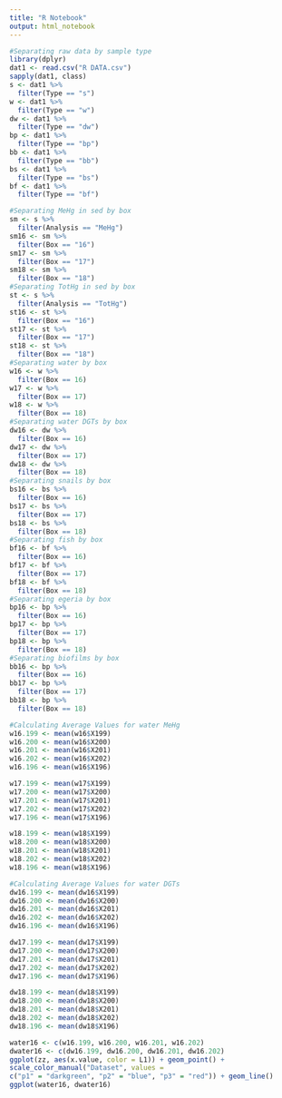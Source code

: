 ```yaml
---
title: "R Notebook"
output: html_notebook
---
```


```r
#Separating raw data by sample type
library(dplyr)
dat1 <- read.csv("R DATA.csv")
sapply(dat1, class)
s <- dat1 %>% 
  filter(Type == "s")
w <- dat1 %>% 
  filter(Type == "w")
dw <- dat1 %>% 
  filter(Type == "dw")
bp <- dat1 %>% 
  filter(Type == "bp")
bb <- dat1 %>% 
  filter(Type == "bb")
bs <- dat1 %>% 
  filter(Type == "bs")
bf <- dat1 %>% 
  filter(Type == "bf")
```
```r
#Separating MeHg in sed by box
sm <- s %>%
  filter(Analysis == "MeHg")
sm16 <- sm %>%
  filter(Box == "16")
sm17 <- sm %>%
  filter(Box == "17")
sm18 <- sm %>%
  filter(Box == "18")
#Separating TotHg in sed by box
st <- s %>%
  filter(Analysis == "TotHg")
st16 <- st %>%
  filter(Box == "16")
st17 <- st %>%
  filter(Box == "17")
st18 <- st %>%
  filter(Box == "18")
#Separating water by box
w16 <- w %>%
  filter(Box == 16)
w17 <- w %>%
  filter(Box == 17)
w18 <- w %>%
  filter(Box == 18)
#Separating water DGTs by box
dw16 <- dw %>%
  filter(Box == 16)
dw17 <- dw %>%
  filter(Box == 17)
dw18 <- dw %>%
  filter(Box == 18)
#Separating snails by box
bs16 <- bs %>%
  filter(Box == 16)
bs17 <- bs %>%
  filter(Box == 17)
bs18 <- bs %>%
  filter(Box == 18)
#Separating fish by box
bf16 <- bf %>%
  filter(Box == 16)
bf17 <- bf %>%
  filter(Box == 17)
bf18 <- bf %>%
  filter(Box == 18)
#Separating egeria by box
bp16 <- bp %>%
  filter(Box == 16)
bp17 <- bp %>%
  filter(Box == 17)
bp18 <- bp %>%
  filter(Box == 18)
#Separating biofilms by box
bb16 <- bp %>%
  filter(Box == 16)
bb17 <- bp %>%
  filter(Box == 17)
bb18 <- bp %>%
  filter(Box == 18)

```
```r
#Calculating Average Values for water MeHg
w16.199 <- mean(w16$X199)
w16.200 <- mean(w16$X200)
w16.201 <- mean(w16$X201)
w16.202 <- mean(w16$X202)
w16.196 <- mean(w16$X196)

w17.199 <- mean(w17$X199)
w17.200 <- mean(w17$X200)
w17.201 <- mean(w17$X201)
w17.202 <- mean(w17$X202)
w17.196 <- mean(w17$X196)

w18.199 <- mean(w18$X199)
w18.200 <- mean(w18$X200)
w18.201 <- mean(w18$X201)
w18.202 <- mean(w18$X202)
w18.196 <- mean(w18$X196)

#Calculating Average Values for water DGTs
dw16.199 <- mean(dw16$X199)
dw16.200 <- mean(dw16$X200)
dw16.201 <- mean(dw16$X201)
dw16.202 <- mean(dw16$X202)
dw16.196 <- mean(dw16$X196)

dw17.199 <- mean(dw17$X199)
dw17.200 <- mean(dw17$X200)
dw17.201 <- mean(dw17$X201)
dw17.202 <- mean(dw17$X202)
dw17.196 <- mean(dw17$X196)

dw18.199 <- mean(dw18$X199)
dw18.200 <- mean(dw18$X200)
dw18.201 <- mean(dw18$X201)
dw18.202 <- mean(dw18$X202)
dw18.196 <- mean(dw18$X196)
```
```r
water16 <- c(w16.199, w16.200, w16.201, w16.202)
dwater16 <- c(dw16.199, dw16.200, dw16.201, dw16.202)
ggplot(zz, aes(x.value, color = L1)) + geom_point() + 
scale_color_manual("Dataset", values = 
c("p1" = "darkgreen", "p2" = "blue", "p3" = "red")) + geom_line()
ggplot(water16, dwater16)
```

